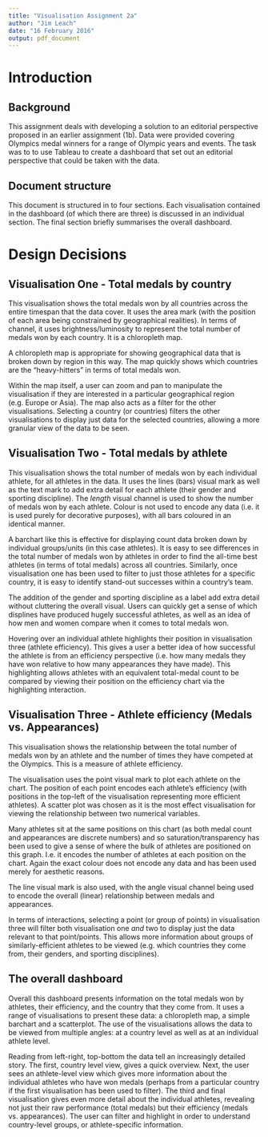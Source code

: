 ```yaml
---
title: "Visualisation Assignment 2a"
author: "Jim Leach"
date: "16 February 2016"
output: pdf_document
---
```


# Introduction

## Background

This assignment deals with developing a solution to an editorial perspective proposed in an earlier assignment (1b). Data were provided covering Olympics medal winners for a range of Olympic years and events. The task was to to use Tableau to create a dashboard that set out an editorial perspective that could be taken with the data.

## Document structure

This document is structured in to four sections. Each visualisation contained in the dashboard (of which there are three) is discussed in an individual section. The final section briefly summarises the overall dashboard.

# Design Decisions

## Visualisation One - Total medals by country

This visualisation shows the total medals won by all countries across the entire timespan that the data cover. It uses the area mark (with the position of each area being constrained by geographical realities). In terms of channel, it uses brightness/luminosity to represent the total number of medals won by each country. It is a chloropleth map.

A chloropleth map is appropriate for showing geographical data that is broken down by region in this way. The map quickly shows which countries are the "heavy-hitters" in terms of total medals won.

Within the map itself, a user can zoom and pan to manipulate the visualisation if they are interested in a particular geographical region (e.g. Europe or Asia). The map also acts as a filter for the other visualisations. Selecting a country (or countries) filters the other visualisations to display just data for the selected countries, allowing a more granular view of the data to be seen.

## Visualisation Two - Total medals by athlete

This visualisation shows the total number of medals won by each individual athlete, for all athletes in the data. It uses the lines (bars) visual mark as well as the text mark to add extra detail for each athlete (their gender and sporting discipline). The _length_ visual channel is used to show the number of medals won by each athlete. Colour is not used to encode any data (i.e. it is used purely for decorative purposes), with all bars coloured in an identical manner.

A barchart like this is effective for displaying count data broken down by individual groups/units (in this case athletes). It is easy to see differences in the total number of medals won by athletes in order to find the all-time best athletes (in terms of total medals) across all countries. Similarly, once visualisation one has been used to filter to just those athletes for a specific country, it is easy to identify stand-out successes within a country's team. 

The addition of the gender and sporting discipline as a label add extra detail without cluttering the overall visual. Users can quickly get a sense of which displines have produced hugely successful athletes, as well as an idea of how men and women compare when it comes to total medals won.

Hovering over an individual athlete highlights their position in visualisation three (athlete efficiency). This gives a user a better idea of how successful the athlete is from an efficiency perspective (i.e. how many medals they have won relative to how many appearances they have made). This highlighting allows athletes with an equivalent total-medal count to be compared by viewing their position on the efficiency chart via the highlighting interaction.

## Visualisation Three - Athlete efficiency (Medals vs. Appearances)

This visualisation shows the relationship between the total number of medals won by an athlete and the number of times they have competed at the Olympics. This is a measure of athlete efficiency. 

The visualisation uses the point visual mark to plot each athlete on the chart. The position of each point encodes each athlete's efficiency (with positions in the top-left of the visualisation representing more efficient athletes). A scatter plot was chosen as it is the most effect visualisation for viewing the relationship between two numerical variables.

Many athletes sit at the same positions on this chart (as both medal count and appearances are discrete numbers) and so saturation/transparency has been used to give a sense of where the bulk of athletes are positioned on this graph. I.e. it encodes the number of athletes at each position on the chart. Again the exact colour does not encode any data and has been used merely for aesthetic reasons.

The line visual mark is also used, with the angle visual channel being used to encode the overall (linear) relationship between medals and appearances. 

In terms of interactions, selecting a point (or group of points) in visualisation three will filter both visualisation one _and_ two to display just the data relevant to that point/points. This allows more information about groups of similarly-efficient athletes to be viewed (e.g. which countries they come from, their genders, and sporting disciplines).

## The overall dashboard

Overall this dashboard presents information on the total medals won by athletes, their efficiency, and the country that they come from. It uses a range of visualisations to present these data: a chloropleth map, a simple barchart and a scatterplot. The use of the visualisations allows the data to be viewed from multiple angles: at a country level as well as at an individual athlete level. 

Reading from left-right, top-bottom the data tell an increasingly detailed story. The first, country level view, gives a quick overview. Next, the user sees an athlete-level view which gives more information about the individual athletes who have won medals (perhaps from a particular country if the first visualisation has been used to filter). The third and final visualisation gives even more detail about the individual athletes, revealing not just their raw performance (total medals) but their efficiency (medals vs. appearances). The user can filter and highlight in order to understand country-level groups, or athlete-specific information.








